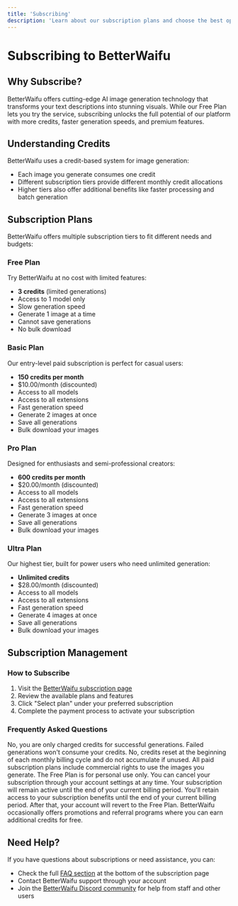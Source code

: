```yaml
---
title: 'Subscribing'
description: 'Learn about our subscription plans and choose the best option for your creative needs'
---
```


# Subscribing to BetterWaifu

## Why Subscribe?

BetterWaifu offers cutting-edge AI image generation technology that transforms your text descriptions into stunning visuals. While our Free Plan lets you try the service, subscribing unlocks the full potential of our platform with more credits, faster generation speeds, and premium features.

## Understanding Credits

BetterWaifu uses a credit-based system for image generation:
- Each image you generate consumes one credit
- Different subscription tiers provide different monthly credit allocations
- Higher tiers also offer additional benefits like faster processing and batch generation

## Subscription Plans

BetterWaifu offers multiple subscription tiers to fit different needs and budgets:

### Free Plan

Try BetterWaifu at no cost with limited features:

- **3 credits** (limited generations)
- Access to 1 model only
- Slow generation speed
- Generate 1 image at a time
- Cannot save generations
- No bulk download

### Basic Plan

Our entry-level paid subscription is perfect for casual users:

- **150 credits per month**
-  $10.00/month (discounted)
- Access to all models
- Access to all extensions
- Fast generation speed
- Generate 2 images at once
- Save all generations
- Bulk download your images

### Pro Plan

Designed for enthusiasts and semi-professional creators:

- **600 credits per month**
-  $20.00/month (discounted)
- Access to all models
- Access to all extensions
- Fast generation speed
- Generate 3 images at once
- Save all generations
- Bulk download your images

### Ultra Plan

Our highest tier, built for power users who need unlimited generation:

- **Unlimited credits**
- $28.00/month (discounted)
- Access to all models
- Access to all extensions
- Fast generation speed
- Generate 4 images at once
- Save all generations
- Bulk download your images

## Subscription Management

### How to Subscribe

1. Visit the [BetterWaifu subscription page](https://betterwaifu.com/subscription)
2. Review the available plans and features
3. Click "Select plan" under your preferred subscription
4. Complete the payment process to activate your subscription

### Frequently Asked Questions

<AccordionGroup>
  <Accordion title="Do failed generations deduct credits?">
    No, you are only charged credits for successful generations. Failed generations won't consume your credits.
  </Accordion>
  
  <Accordion title="Do Basic and Pro plan credits roll over month-to-month?">
    No, credits reset at the beginning of each monthly billing cycle and do not accumulate if unused.
  </Accordion>
  
  <Accordion title="How does commercial use work?">
    All paid subscription plans include commercial rights to use the images you generate. The Free Plan is for personal use only.
  </Accordion>
  
  <Accordion title="How do I cancel my subscription?">
    You can cancel your subscription through your account settings at any time. Your subscription will remain active until the end of your current billing period.
  </Accordion>
  
  <Accordion title="If I cancel my subscription, do I lose my credits and premium features?">
    You'll retain access to your subscription benefits until the end of your current billing period. After that, your account will revert to the Free Plan.
  </Accordion>

  <Accordion title="How do I earn free credits?">
    BetterWaifu occasionally offers promotions and referral programs where you can earn additional credits for free.
  </Accordion>
</AccordionGroup>

## Need Help?

If you have questions about subscriptions or need assistance, you can:
- Check the full [FAQ section](https://betterwaifu.com/subscription) at the bottom of the subscription page
- Contact BetterWaifu support through your account
- Join the [BetterWaifu Discord community](https://discord.gg/kW2UWa4zNq) for help from staff and other users

